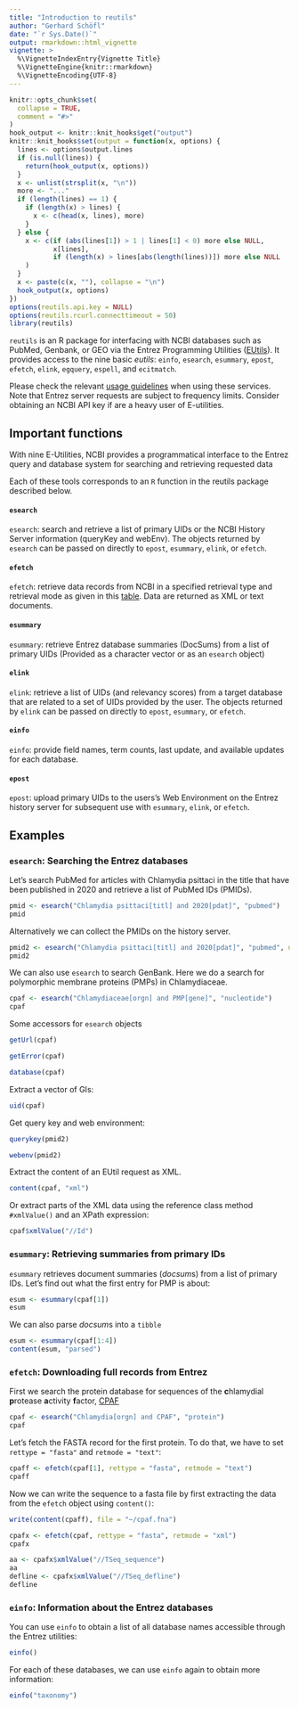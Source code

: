```yaml
---
title: "Introduction to reutils"
author: "Gerhard Schöfl"
date: "`r Sys.Date()`"
output: rmarkdown::html_vignette
vignette: >
  %\VignetteIndexEntry{Vignette Title}
  %\VignetteEngine{knitr::rmarkdown}
  %\VignetteEncoding{UTF-8}
---
```


```r
knitr::opts_chunk$set(
  collapse = TRUE,
  comment = "#>"
)
hook_output <- knitr::knit_hooks$get("output")
knitr::knit_hooks$set(output = function(x, options) {
  lines <- options$output.lines
  if (is.null(lines)) {
    return(hook_output(x, options))
  }
  x <- unlist(strsplit(x, "\n"))
  more <- "..."
  if (length(lines) == 1) {
    if (length(x) > lines) {
      x <- c(head(x, lines), more)
    }
  } else {
    x <- c(if (abs(lines[1]) > 1 | lines[1] < 0) more else NULL,
           x[lines],
           if (length(x) > lines[abs(length(lines))]) more else NULL
    )
  }
  x <- paste(c(x, ""), collapse = "\n")
  hook_output(x, options)
}) 
options(reutils.api.key = NULL)
options(reutils.rcurl.connecttimeout = 50)
library(reutils)
```

`reutils` is an R package for interfacing with NCBI databases such as PubMed,
Genbank, or GEO via the Entrez Programming Utilities
([EUtils](https://www.ncbi.nlm.nih.gov/books/NBK25501/)). It provides access to the
nine basic *eutils*: `einfo`, `esearch`, `esummary`, `epost`, `efetch`, `elink`,
`egquery`, `espell`, and `ecitmatch`.

Please check the relevant
[usage guidelines](https://www.ncbi.nlm.nih.gov/books/NBK25497/#chapter2.Usage_Guidelines_and_Requiremen)
when using these services. Note that Entrez server requests are subject to frequency limits.
Consider obtaining an NCBI API key if are a heavy user of E-utilities.

## Important functions ##

With nine E-Utilities, NCBI provides a programmatical interface to the Entrez query and database system for searching and retrieving requested data

Each of these tools corresponds to an `R` function in the reutils package described below.

#### `esearch` ####

`esearch`: search and retrieve a list of primary UIDs or the NCBI History
Server information (queryKey and webEnv). The objects returned by `esearch`
can be passed on directly to `epost`, `esummary`, `elink`, or `efetch`.


#### `efetch` ####

`efetch`: retrieve data records from NCBI in a specified retrieval type
and retrieval mode as given in this
[table](https://www.ncbi.nlm.nih.gov/books/NBK25499/table/chapter4.T._valid_values_of__retmode_and/?report=objectonly). Data are returned as XML or text documents.

#### `esummary` ####

`esummary`: retrieve Entrez database summaries (DocSums) from a list of primary UIDs (Provided as a character vector or as an `esearch` object)

#### `elink` ####

`elink`: retrieve a list of UIDs (and relevancy scores) from a target database
that are related to a set of UIDs provided by the user. The objects returned by
`elink` can be passed on directly to `epost`, `esummary`, or `efetch`.

#### `einfo` ####

`einfo`: provide field names, term counts, last update, and available updates
for each database.

#### `epost` ####

`epost`: upload primary UIDs to the users's Web Environment on the Entrez
history server for subsequent use with `esummary`, `elink`, or `efetch`.


## Examples

### `esearch`: Searching the Entrez databases ###

Let's search PubMed for articles with Chlamydia psittaci in the title that have
been published in 2020 and retrieve a list of PubMed IDs (PMIDs).

```r
pmid <- esearch("Chlamydia psittaci[titl] and 2020[pdat]", "pubmed")
pmid
```

Alternatively we can collect the PMIDs on the history server.

```r
pmid2 <- esearch("Chlamydia psittaci[titl] and 2020[pdat]", "pubmed", usehistory = TRUE)
pmid2
```

We can also use `esearch` to search GenBank. Here we do a search for polymorphic
membrane proteins (PMPs) in Chlamydiaceae.

```r
cpaf <- esearch("Chlamydiaceae[orgn] and PMP[gene]", "nucleotide")
cpaf
```

Some accessors for `esearch` objects

```r
getUrl(cpaf)
```


```r
getError(cpaf)
```

```r
database(cpaf)
```

Extract a vector of GIs:

```r
uid(cpaf)
```

Get query key and web environment:

```r
querykey(pmid2)

```

```r
webenv(pmid2)
```

Extract the content of an EUtil request as XML.

```r
content(cpaf, "xml")
```

Or extract parts of the XML data using the reference class method `#xmlValue()`
and an XPath expression:

```r
cpaf$xmlValue("//Id")
```

### `esummary`: Retrieving summaries from primary IDs ###

`esummary` retrieves document summaries (*docsum*s) from a list of primary IDs.
Let's find out what the first entry for PMP is about:

```r
esum <- esummary(cpaf[1])
esum
```

We can also parse *docsum*s into a `tibble`

```r
esum <- esummary(cpaf[1:4])
content(esum, "parsed")
```

### `efetch`: Downloading full records from Entrez ###

First we search the protein database for sequences of the 
**c**hlamydial **p**rotease **a**ctivity **f**actor, 
[CPAF](http://dx.doi.org/10.1016/j.tim.2009.07.007)

```r
cpaf <- esearch("Chlamydia[orgn] and CPAF", "protein")
cpaf
```

Let's fetch the FASTA record for the first protein. To do that, we have to
set `rettype = "fasta"` and `retmode = "text"`:

```r
cpaff <- efetch(cpaf[1], rettype = "fasta", retmode = "text")
cpaff
```

Now we can write the sequence to a fasta file by first extracting the data from
the `efetch` object using `content()`:

```r
write(content(cpaff), file = "~/cpaf.fna")
```

```r
cpafx <- efetch(cpaf, rettype = "fasta", retmode = "xml")
cpafx
```

```r
aa <- cpafx$xmlValue("//TSeq_sequence")
aa
defline <- cpafx$xmlValue("//TSeq_defline")
defline
```

### `einfo`: Information about the Entrez databases ###

You can use `einfo` to obtain a list of all database names accessible through
the Entrez utilities:

```r
einfo()
```

For each of these databases, we can use `einfo` again to obtain more information:

```r
einfo("taxonomy")
```
